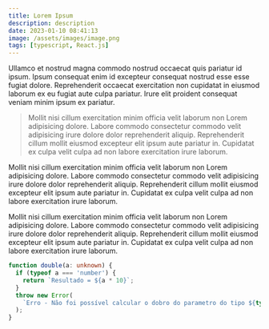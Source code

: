 ```yaml
---
title: Lorem Ipsum
description: description
date: 2023-01-10 08:41:13
image: /assets/images/image.png
tags: [typescript, React.js]
---
```


Ullamco et nostrud magna commodo nostrud occaecat quis pariatur id ipsum. Ipsum
consequat enim id excepteur consequat nostrud esse esse fugiat dolore.
Reprehenderit occaecat exercitation non cupidatat in eiusmod laborum ex eu
fugiat aute culpa pariatur. Irure elit proident consequat veniam minim ipsum ex
pariatur.

> Mollit nisi cillum exercitation minim officia velit laborum non Lorem
> adipisicing dolore. Labore commodo consectetur commodo velit adipisicing irure
> dolore dolor reprehenderit aliquip. Reprehenderit cillum mollit eiusmod
> excepteur elit ipsum aute pariatur in. Cupidatat ex culpa velit culpa ad non
> labore exercitation irure laborum.

Mollit nisi cillum exercitation minim officia velit laborum non Lorem
adipisicing dolore. Labore commodo consectetur commodo velit adipisicing irure
dolore dolor reprehenderit aliquip. Reprehenderit cillum mollit eiusmod
excepteur elit ipsum aute pariatur in. Cupidatat ex culpa velit culpa ad non
labore exercitation irure laborum.

Mollit nisi cillum exercitation minim officia velit laborum non Lorem
adipisicing dolore. Labore commodo consectetur commodo velit adipisicing irure
dolore dolor reprehenderit aliquip. Reprehenderit cillum mollit eiusmod
excepteur elit ipsum aute pariatur in. Cupidatat ex culpa velit culpa ad non
labore exercitation irure laborum.

```ts
function double(a: unknown) {
  if (typeof a === 'number') {
    return `Resultado = ${a * 10}`;
  }
  throw new Error(
    `Erro - Não foi possível calcular o dobro do parametro do tipo ${typeof a}`
  );
}
```
